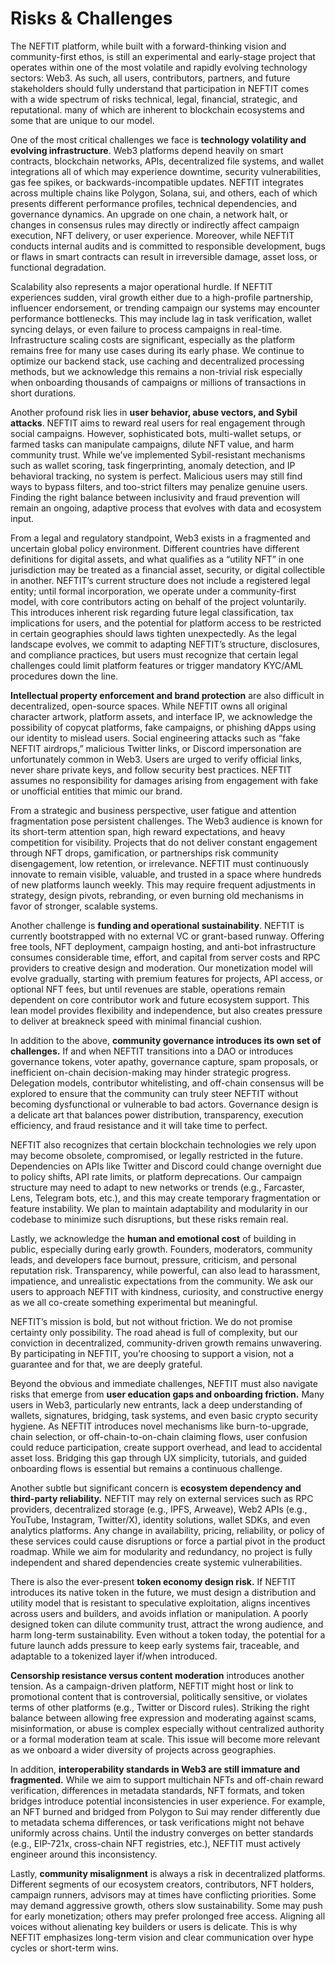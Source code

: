 # Risks & Challenges

The NEFTIT platform, while built with a forward-thinking vision and community-first ethos, is still an experimental and early-stage project that operates within one of the most volatile and rapidly evolving technology sectors: Web3. As such, all users, contributors, partners, and future stakeholders should fully understand that participation in NEFTIT comes with a wide spectrum of risks technical, legal, financial, strategic, and reputational. many of which are inherent to blockchain ecosystems and some that are unique to our model.

One of the most critical challenges we face is **technology volatility and evolving infrastructure**. Web3 platforms depend heavily on smart contracts, blockchain networks, APIs, decentralized file systems, and wallet integrations all of which may experience downtime, security vulnerabilities, gas fee spikes, or backwards-incompatible updates. NEFTIT integrates across multiple chains like Polygon, Solana, sui, and others, each of which presents different performance profiles, technical dependencies, and governance dynamics. An upgrade on one chain, a network halt, or changes in consensus rules may directly or indirectly affect campaign execution, NFT delivery, or user experience. Moreover, while NEFTIT conducts internal audits and is committed to responsible development, bugs or flaws in smart contracts can result in irreversible damage, asset loss, or functional degradation.

Scalability also represents a major operational hurdle. If NEFTIT experiences sudden, viral growth either due to a high-profile partnership, influencer endorsement, or trending campaign our systems may encounter performance bottlenecks. This may include lag in task verification, wallet syncing delays, or even failure to process campaigns in real-time. Infrastructure scaling costs are significant, especially as the platform remains free for many use cases during its early phase. We continue to optimize our backend stack, use caching and decentralized processing methods, but we acknowledge this remains a non-trivial risk especially when onboarding thousands of campaigns or millions of transactions in short durations.

Another profound risk lies in **user behavior, abuse vectors, and Sybil attacks**. NEFTIT aims to reward real users for real engagement through social campaigns. However, sophisticated bots, multi-wallet setups, or farmed tasks can manipulate campaigns, dilute NFT value, and harm community trust. While we’ve implemented Sybil-resistant mechanisms such as wallet scoring, task fingerprinting, anomaly detection, and IP behavioral tracking, no system is perfect. Malicious users may still find ways to bypass filters, and too-strict filters may penalize genuine users. Finding the right balance between inclusivity and fraud prevention will remain an ongoing, adaptive process that evolves with data and ecosystem input.

From a legal and regulatory standpoint, Web3 exists in a fragmented and uncertain global policy environment. Different countries have different definitions for digital assets, and what qualifies as a “utility NFT” in one jurisdiction may be treated as a financial asset, security, or digital collectible in another. NEFTIT’s current structure does not include a registered legal entity; until formal incorporation, we operate under a community-first model, with core contributors acting on behalf of the project voluntarily. This introduces inherent risk regarding future legal classification, tax implications for users, and the potential for platform access to be restricted in certain geographies should laws tighten unexpectedly. As the legal landscape evolves, we commit to adapting NEFTIT’s structure, disclosures, and compliance practices, but users must recognize that certain legal challenges could limit platform features or trigger mandatory KYC/AML procedures down the line.

**Intellectual property enforcement and brand protection** are also difficult in decentralized, open-source spaces. While NEFTIT owns all original character artwork, platform assets, and interface IP, we acknowledge the possibility of copycat platforms, fake campaigns, or phishing dApps using our identity to mislead users. Social engineering attacks such as “fake NEFTIT airdrops,” malicious Twitter links, or Discord impersonation are unfortunately common in Web3. Users are urged to verify official links, never share private keys, and follow security best practices. NEFTIT assumes no responsibility for damages arising from engagement with fake or unofficial entities that mimic our brand.

From a strategic and business perspective, user fatigue and attention fragmentation pose persistent challenges. The Web3 audience is known for its short-term attention span, high reward expectations, and heavy competition for visibility. Projects that do not deliver constant engagement through NFT drops, gamification, or partnerships risk community disengagement, low retention, or irrelevance. NEFTIT must continuously innovate to remain visible, valuable, and trusted in a space where hundreds of new platforms launch weekly. This may require frequent adjustments in strategy, design pivots, rebranding, or even burning old mechanisms in favor of stronger, scalable systems.

Another challenge is **funding and operational sustainability**. NEFTIT is currently bootstrapped with no external VC or grant-based runway. Offering free tools, NFT deployment, campaign hosting, and anti-bot infrastructure consumes considerable time, effort, and capital from server costs and RPC providers to creative design and moderation. Our monetization model will evolve gradually, starting with premium features for projects, API access, or optional NFT fees, but until revenues are stable, operations remain dependent on core contributor work and future ecosystem support. This lean model provides flexibility and independence, but also creates pressure to deliver at breakneck speed with minimal financial cushion.

In addition to the above, **community governance introduces its own set of challenges.** If and when NEFTIT transitions into a DAO or introduces governance tokens, voter apathy, governance capture, spam proposals, or inefficient on-chain decision-making may hinder strategic progress. Delegation models, contributor whitelisting, and off-chain consensus will be explored to ensure that the community can truly steer NEFTIT without becoming dysfunctional or vulnerable to bad actors. Governance design is a delicate art that balances power distribution, transparency, execution efficiency, and fraud resistance and it will take time to perfect.

NEFTIT also recognizes that certain blockchain technologies we rely upon may become obsolete, compromised, or legally restricted in the future. Dependencies on APIs like Twitter and Discord could change overnight due to policy shifts, API rate limits, or platform deprecations. Our campaign structure may need to adapt to new networks or trends (e.g., Farcaster, Lens, Telegram bots, etc.), and this may create temporary fragmentation or feature instability. We plan to maintain adaptability and modularity in our codebase to minimize such disruptions, but these risks remain real.

Lastly, we acknowledge the **human and emotional cost** of building in public, especially during early growth. Founders, moderators, community leads, and developers face burnout, pressure, criticism, and personal reputation risk. Transparency, while powerful, can also lead to harassment, impatience, and unrealistic expectations from the community. We ask our users to approach NEFTIT with kindness, curiosity, and constructive energy as we all co-create something experimental but meaningful.

NEFTIT’s mission is bold, but not without friction. We do not promise certainty only possibility. The road ahead is full of complexity, but our conviction in decentralized, community-driven growth remains unwavering. By participating in NEFTIT, you’re choosing to support a vision, not a guarantee and for that, we are deeply grateful.

Beyond the obvious and immediate challenges, NEFTIT must also navigate risks that emerge from **user education gaps and onboarding friction.** Many users in Web3, particularly new entrants, lack a deep understanding of wallets, signatures, bridging, task systems, and even basic crypto security hygiene. As NEFTIT introduces novel mechanisms like burn-to-upgrade, chain selection, or off-chain-to-on-chain claiming flows, user confusion could reduce participation, create support overhead, and lead to accidental asset loss. Bridging this gap through UX simplicity, tutorials, and guided onboarding flows is essential but remains a continuous challenge.

Another subtle but significant concern is **ecosystem dependency and third-party reliability.** NEFTIT may rely on external services such as RPC providers, decentralized storage (e.g., IPFS, Arweave), Web2 APIs (e.g., YouTube, Instagram, Twitter/X), identity solutions, wallet SDKs, and even analytics platforms. Any change in availability, pricing, reliability, or policy of these services could cause disruptions or force a partial pivot in the product roadmap. While we aim for modularity and redundancy, no project is fully independent and shared dependencies create systemic vulnerabilities.

There is also the ever-present **token economy design risk.** If NEFTIT introduces its native token in the future, we must design a distribution and utility model that is resistant to speculative exploitation, aligns incentives across users and builders, and avoids inflation or manipulation. A poorly designed token can dilute community trust, attract the wrong audience, and harm long-term sustainability. Even without a token today, the potential for a future launch adds pressure to keep early systems fair, traceable, and adaptable to a tokenized layer if/when introduced.

**Censorship resistance versus content moderation** introduces another tension. As a campaign-driven platform, NEFTIT might host or link to promotional content that is controversial, politically sensitive, or violates terms of other platforms (e.g., Twitter or Discord rules). Striking the right balance between allowing free expression and moderating against scams, misinformation, or abuse is complex especially without centralized authority or a formal moderation team at scale. This issue will become more relevant as we onboard a wider diversity of projects across geographies.

In addition, **interoperability standards in Web3 are still immature and fragmented.** While we aim to support multichain NFTs and off-chain reward verification, differences in metadata standards, NFT formats, and token bridges introduce potential inconsistencies in user experience. For example, an NFT burned and bridged from Polygon to Sui may render differently due to metadata schema differences, or task verifications might not behave uniformly across chains. Until the industry converges on better standards (e.g., EIP-721x, cross-chain NFT registries, etc.), NEFTIT must actively engineer around this inconsistency.

Lastly, **community misalignment** is always a risk in decentralized platforms. Different segments of our ecosystem creators, contributors, NFT holders, campaign runners, advisors may at times have conflicting priorities. Some may demand aggressive growth, others slow sustainability. Some may push for early monetization; others may prefer prolonged free access. Aligning all voices without alienating key builders or users is delicate. This is why NEFTIT emphasizes long-term vision and clear communication over hype cycles or short-term wins.

